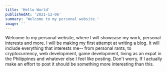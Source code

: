 ```yaml
---
title: 'Hello World'
publishedAt: '2021-12-06'
summary: 'Welcome to my personal website.'
image: ''
---
```


Welcome to my personal website, where I will showcase my work, personal interests and more. I will be making my first attempt at writing a blog. It will include everything that interests me-- from personal rants, to cryptocurrency, web development, game development, living as an expat in the Philippines and whatever else I feel like posting. Don't worry, If I actually make an effort to post it should be something more interesting than this.
